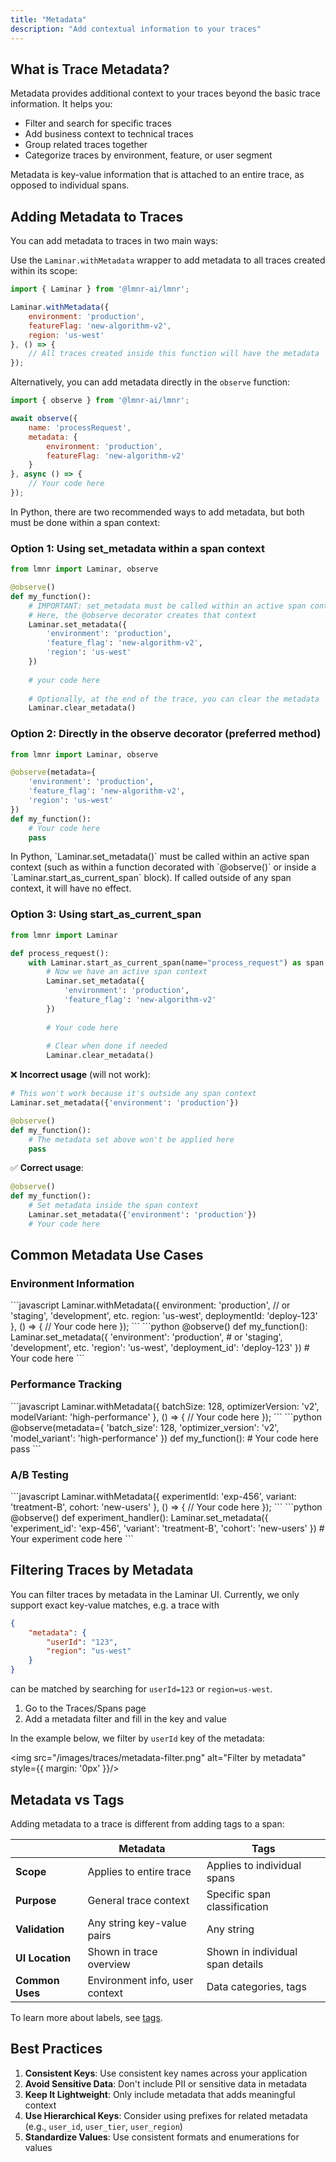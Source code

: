 ```yaml
---
title: "Metadata"
description: "Add contextual information to your traces"
---
```


## What is Trace Metadata?

Metadata provides additional context to your traces beyond the basic trace information. It helps you:

- Filter and search for specific traces
- Add business context to technical traces
- Group related traces together
- Categorize traces by environment, feature, or user segment

Metadata is key-value information that is attached to an entire trace, as opposed to individual spans.

## Adding Metadata to Traces

You can add metadata to traces in two main ways:

<Tabs>
<Tab title="JavaScript/TypeScript">

Use the `Laminar.withMetadata` wrapper to add metadata to all traces created within its scope:

```javascript
import { Laminar } from '@lmnr-ai/lmnr';

Laminar.withMetadata({
    environment: 'production',
    featureFlag: 'new-algorithm-v2',
    region: 'us-west'
}, () => {
    // All traces created inside this function will have the metadata
});
```

Alternatively, you can add metadata directly in the `observe` function:

```javascript
import { observe } from '@lmnr-ai/lmnr';

await observe({ 
    name: 'processRequest',
    metadata: { 
        environment: 'production',
        featureFlag: 'new-algorithm-v2' 
    }
}, async () => {
    // Your code here
});
```
</Tab>
<Tab title="Python">

In Python, there are two recommended ways to add metadata, but both must be done within a span context:

### Option 1: Using set_metadata within a span context

```python
from lmnr import Laminar, observe

@observe()
def my_function():
    # IMPORTANT: set_metadata must be called within an active span context
    # Here, the @observe decorator creates that context
    Laminar.set_metadata({
        'environment': 'production',
        'feature_flag': 'new-algorithm-v2',
        'region': 'us-west'
    })
    
    # your code here
    
    # Optionally, at the end of the trace, you can clear the metadata
    Laminar.clear_metadata()
```

### Option 2: Directly in the observe decorator (preferred method)

```python
from lmnr import Laminar, observe

@observe(metadata={
    'environment': 'production',
    'feature_flag': 'new-algorithm-v2',
    'region': 'us-west'
})
def my_function():
    # Your code here
    pass
```

<Note>
In Python, `Laminar.set_metadata()` must be called within an active span context (such as within a function decorated with `@observe()` or inside a `Laminar.start_as_current_span` block). If called outside of any span context, it will have no effect.
</Note>

### Option 3: Using start_as_current_span

```python
from lmnr import Laminar

def process_request():
    with Laminar.start_as_current_span(name="process_request") as span:
        # Now we have an active span context
        Laminar.set_metadata({
            'environment': 'production',
            'feature_flag': 'new-algorithm-v2'
        })
        
        # Your code here
        
        # Clear when done if needed
        Laminar.clear_metadata()
```

❌ **Incorrect usage** (will not work):

```python
# This won't work because it's outside any span context
Laminar.set_metadata({'environment': 'production'})

@observe()
def my_function():
    # The metadata set above won't be applied here
    pass
```

✅ **Correct usage**:

```python
@observe()
def my_function():
    # Set metadata inside the span context
    Laminar.set_metadata({'environment': 'production'})
    # Your code here
```
</Tab>
</Tabs>

## Common Metadata Use Cases

### Environment Information

<Tabs>
<Tab title="JavaScript/TypeScript">
```javascript
Laminar.withMetadata({
    environment: 'production', // or 'staging', 'development', etc.
    region: 'us-west',
    deploymentId: 'deploy-123'
}, () => {
    // Your code here
});
```
</Tab>
<Tab title="Python">
```python
@observe()
def my_function():
    Laminar.set_metadata({
        'environment': 'production',  # or 'staging', 'development', etc.
        'region': 'us-west',
        'deployment_id': 'deploy-123'
    })
    # Your code here
```
</Tab>
</Tabs>

### Performance Tracking

<Tabs>
<Tab title="JavaScript/TypeScript">
```javascript
Laminar.withMetadata({
    batchSize: 128,
    optimizerVersion: 'v2',
    modelVariant: 'high-performance'
}, () => {
    // Your code here
});
```
</Tab>
<Tab title="Python">
```python
@observe(metadata={
    'batch_size': 128,
    'optimizer_version': 'v2',
    'model_variant': 'high-performance'
})
def my_function():
    # Your code here
    pass
```
</Tab>
</Tabs>

### A/B Testing

<Tabs>
<Tab title="JavaScript/TypeScript">
```javascript
Laminar.withMetadata({
    experimentId: 'exp-456',
    variant: 'treatment-B',
    cohort: 'new-users'
}, () => {
    // Your code here
});
```
</Tab>
<Tab title="Python">
```python
@observe()
def experiment_handler():
    Laminar.set_metadata({
        'experiment_id': 'exp-456',
        'variant': 'treatment-B',
        'cohort': 'new-users'
    })
    # Your experiment code here
```
</Tab>
</Tabs>

## Filtering Traces by Metadata

You can filter traces by metadata in the Laminar UI. Currently, we only support exact key-value matches,
e.g. a trace with 
```json
{
    "metadata": {
        "userId": "123",
        "region": "us-west"
    }
}
```
can be matched by searching for `userId=123` or `region=us-west`.

1. Go to the Traces/Spans page
2. Add a metadata filter and fill in the key and value

In the example below, we filter by `userId` key of the metadata:

<img src="/images/traces/metadata-filter.png" alt="Filter by metadata" style={{ margin: '0px' }}/>


## Metadata vs Tags

Adding metadata to a trace is different from adding tags to a span:

| | Metadata | Tags |
| --- | --- | --- |
| **Scope** | Applies to entire trace | Applies to individual spans |
| **Purpose** | General trace context | Specific span classification |
| **Validation** | Any string key-value pairs | Any string |
| **UI Location** | Shown in trace overview | Shown in individual span details |
| **Common Uses** | Environment info, user context | Data categories, tags |

To learn more about labels, see [tags](/tags/introduction).

## Best Practices

1. **Consistent Keys**: Use consistent key names across your application
2. **Avoid Sensitive Data**: Don't include PII or sensitive data in metadata
3. **Keep It Lightweight**: Only include metadata that adds meaningful context
4. **Use Hierarchical Keys**: Consider using prefixes for related metadata (e.g., `user_id`, `user_tier`, `user_region`)
5. **Standardize Values**: Use consistent formats and enumerations for values 
